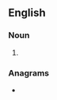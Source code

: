 ==English==

===Noun===
{{head|en|noun form}}

# {{plural of|en|histamine}}

===Anagrams===
* {{anagrams|en|a=aehiimnsst|Sethianism}}